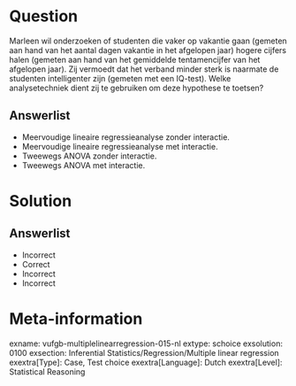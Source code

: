 Question
========
  
Marleen wil onderzoeken of studenten die vaker op vakantie gaan (gemeten aan hand van het aantal dagen vakantie in het afgelopen jaar) hogere cijfers halen (gemeten aan hand van het gemiddelde tentamencijfer van het afgelopen jaar). Zij vermoedt dat het verband minder sterk is naarmate de studenten intelligenter zijn (gemeten met een IQ-test). Welke analysetechniek dient zij te gebruiken om deze hypothese te toetsen?

  
Answerlist
----------
* Meervoudige lineaire regressieanalyse zonder interactie.
* Meervoudige lineaire regressieanalyse met interactie.
* Tweewegs ANOVA zonder interactie.
* Tweewegs ANOVA met interactie.

Solution
========

Answerlist
----------
* Incorrect
* Correct
* Incorrect
* Incorrect

Meta-information
================
exname: vufgb-multiplelinearregression-015-nl
extype: schoice
exsolution: 0100
exsection: Inferential Statistics/Regression/Multiple linear regression
exextra[Type]: Case, Test choice
exextra[Language]: Dutch
exextra[Level]: Statistical Reasoning
